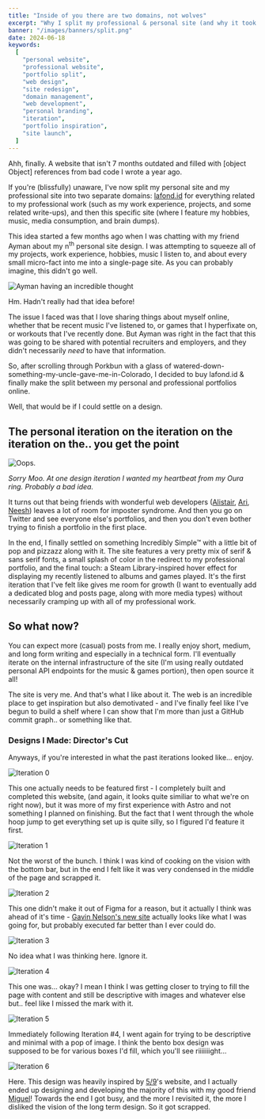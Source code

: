 ```yaml
---
title: "Inside of you there are two domains, not wolves"
excerpt: "Why I split my professional & personal site (and why it took 10 design iterations)"
banner: "/images/banners/split.png"
date: 2024-06-18
keywords:
  [
    "personal website",
    "professional website",
    "portfolio split",
    "web design",
    "site redesign",
    "domain management",
    "web development",
    "personal branding",
    "iteration",
    "portfolio inspiration",
    "site launch",
  ]
---
```


Ahh, finally. A website that isn't 7 months outdated and filled with [object
Object] references from bad code I wrote a year ago.

If you're (blissfully) unaware, I've now split my personal site and my professional site into two separate domains: <a className="link" href="https://lafond.id">lafond.id</a> for everything related to my professional work (such as my work experience, projects, and some related write-ups), and then this specific site (where I feature my hobbies, music, media consumption, and brain dumps).

This idea started a few months ago when I was chatting with my friend Ayman about my n<sup>th</sup> personal site design. I was attempting to squeeze all of my projects, work experience, hobbies, music I listen to, and about every small micro-fact into me into a single-page site. As you can probably imagine, this didn't go well.

![Ayman having an incredible thought](/images/split/ayman.png)

Hm. Hadn't really had that idea before!

The issue I faced was that I love sharing things about myself online, whether that be recent music I've listened to, or games that I hyperfixate on, or workouts that I've recently done. But Ayman was right in the fact that this was going to be shared with potential recruiters and employers, and they didn't necessarily _need_ to have that information.

So, after scrolling through Porkbun with a glass of watered-down-something-my-uncle-gave-me-in-Colorado, I decided to buy lafond.id & finally make the split between my personal and professional portfolios online.

Well, that would be if I could settle on a design.

## The personal iteration on the iteration on the iteration on the.. you get the point

![Oops.](</images/split/sorry moo.png>)

<i className="pt-2">
  Sorry Moo. At one design iteration I wanted my heartbeat from my Oura ring.
  Probably a bad idea.
</i>

It turns out that being friends with wonderful web developers (<a className="link" href="https://lafond.id">Alistair</a>, <a className="link" href="https://lafond.id">Ari</a>, <a className="link" href="https://lafond.id">Neesh</a>) leaves a lot of room for imposter syndrome. And then you go on Twitter and see everyone else's portfolios, and then you don't even bother trying to finish a portfolio in the first place.

In the end, I finally settled on something Incredibly Simple™ with a little bit of pop and pizzazz along with it. The site features a very pretty mix of serif & sans serif fonts, a small splash of color in the redirect to my professional portfolio, and the final touch: a Steam Library-inspired hover effect for displaying my recently listened to albums and games played. It's the first iteration that I've felt like gives me room for growth (I want to eventually add a dedicated blog and posts page, along with more media types) without necessarily cramping up with all of my professional work.

## So what now?

You can expect more (casual) posts from me. I really enjoy short, medium, and long form writing and especially in a technical form. I'll eventually iterate on the internal infrastructure of the site (I'm using really outdated personal API endpoints for the music & games portion), then open source it all!

The site is very me. And that's what I like about it. The web is an incredible place to get inspiration but also demotivated - and I've finally feel like I've begun to build a shelf where I can show that I'm more than just a GitHub commit graph.. or something like that.

### Designs I Made: Director's Cut

Anyways, if you're interested in what the past iterations looked like... enjoy.

![Iteration 0](/images/split/built.gif)

This one actually needs to be featured first - I completely built and completed this website, (and again, it looks quite similiar to what we're on right now), but it was more of my first experience with Astro and not something I planned on finishing. But the fact that I went through the whole hoop jump to get everything set up is quite silly, so I figured I'd feature it first.

<div className="border-b border-black/70" />

![Iteration 1](/images/split/iteration1.png)

Not the worst of the bunch. I think I was kind of cooking on the vision with the bottom bar, but in the end I felt like it was very condensed in the middle of the page and scrapped it.

<div className="border-b border-black/70" />

![Iteration 2](/images/split/iteration2.png)

This one didn't make it out of Figma for a reason, but it actually I think was ahead of it's time - <a className="link" href="https://nelson.co">Gavin Nelson's new site</a> actually looks like what I was going for, but probably executed far better than I ever could do.

<div className="border-b border-black/70" />

![Iteration 3](/images/split/iteration3.png)

No idea what I was thinking here. Ignore it.

<div className="border-b border-black/70" />

![Iteration 4](/images/split/iteration4.png)

This one was... okay? I mean I think I was getting closer to trying to fill the page with content and still be descriptive with images and whatever else but.. feel like I missed the mark with it.

<div className="border-b border-black/70" />

![Iteration 5](/images/split/iteration5.png)

Immediately following Iteration #4, I went again for trying to be descriptive and minimal with a pop of image. I think the bento box design was supposed to be for various boxes I'd fill, which you'll see riiiiiiight...

![Iteration 6](/images/split/iteration6.png)

Here. This design was heavily inspired by <a className="link" href="https://fiveoutofnine.com">5/9</a>'s website, and I actually ended up designing and developing the majority of this with my good friend <a className="link" href="https://x.com/m1guelpf">Miguel</a>! Towards the end I got busy, and the more I revisited it, the more I disliked the vision of the long term design. So it got scrapped.

